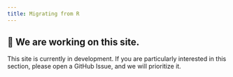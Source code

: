 ```yaml
---
title: Migrating from R
---
```



## 🚧 We are working on this site.

This site is currently in development. If you are particularly
interested in this section, please open a GitHub Issue, and we will
prioritize it.

